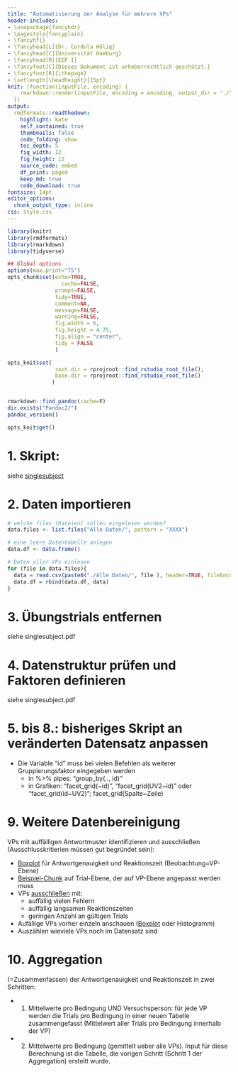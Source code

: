 ```yaml
---
title: "Automatisierung der Analyse für mehrere VPs"
header-includes:
- \usepackage{fancyhdr}
- \pagestyle{fancyplain}
- \fancyhf{}
- \fancyhead[L]{Dr. Cordula Hölig}
- \fancyhead[C]{Universität Hamburg}
- \fancyhead[R]{EEP I}
- \fancyfoot[C]{Dieses Dokument ist urheberrechtlich geschützt.}
- \fancyfoot[R]{\thepage}
- \setlength{\headheight}{15pt}
knit: (function(inputFile, encoding) {
    rmarkdown::render(inputFile, encoding = encoding, output_dir = "./")
  })
output:
  rmdformats::readthedown:
    highlight: kate
    self_contained: true
    thumbnails: false
    code_folding: show
    toc_depth: 5
    fig_width: 12 
    fig_height: 12
    source_code: embed
    df_print: paged
    keep_md: true
    code_download: true
fontsize: 14pt
editor_options: 
  chunk_output_type: inline
css: style.css
---
```



```r
library(knitr)
library(rmdformats)
library(rmarkdown)
library(tidyverse)

## Global options
options(max.print="75")
opts_chunk$set(echo=TRUE,
	             cache=FALSE,
               prompt=FALSE,
               tidy=TRUE,
               comment=NA,
               message=FALSE,
               warning=FALSE, 
               fig.width = 6, 
               fig.height = 4.75, 
               fig.align = "center",
               tidy = FALSE
               )

opts_knit$set(
               root.dir = rprojroot::find_rstudio_root_file(),
               base.dir = rprojroot::find_rstudio_root_file()
              )


rmarkdown::find_pandoc(cache=F)
dir.exists("Pandoc2/")
pandoc_version()

opts_knit$get()
```

# 1. Skript: 
siehe [singlesubject](01_singlesubject.html)

# 2. Daten importieren

```r
# welche files (Dateien) sollen eingelesen werden?
data.files <- list.files("Alle Daten/", pattern = "XXXX")

# eine leere Datentabelle anlegen
data.df <- data.frame()

# Daten aller VPs einlesen
for (file in data.files){
  data = read.csv(paste0("./Alle Daten/", file ), header=TRUE, fileEncoding = "UTF-8-BOM")
  data.df = rbind(data.df, data)
}


```

# 3. Übungstrials entfernen
siehe singlesubject.pdf 

# 4. Datenstruktur prüfen und Faktoren definieren
siehe singlesubject.pdf

\newpage

# 5. bis 8.: bisheriges Skript an veränderten Datensatz anpassen

* Die Variable "id" muss bei vielen Befehlen als weiterer Gruppierungsfaktor eingegeben werden
  + in %>% pipes: "group_by(.., id)" 
  + in Grafiken: "facet_grid(~id)", "facet_grid(UV2~id)" oder "facet_grid(id~UV2)";  facet_grid(Spalte~Zeile)

# 9. Weitere Datenbereinigung 

VPs mit auffälligen Antwortmuster identifizieren und ausschließen (Ausschlusskritierien müssen gut begründet sein):

  + [Boxplot](index.html#boxplot-alle-vps) für Antwortgenauigkeit und Reaktionszeit (Beobachtung=VP-Ebene)
  + [Beispiel-Chunk](Auswertung.html#Ausreisser) auf Trial-Ebene, der auf VP-Ebene angepasst werden muss
  + VPs [ausschließen](index.html#VPsausschließen) mit:
    + auffällig vielen Fehlern
    + auffällig langsamen Reaktionszeiten
    + geringen Anzahl an gültigen Trials
  + Aufällige VPs vorher einzeln anschauen ([Boxplot](index.html#BoxplotFilter) oder Histogramm)
  + Auszählen wieviele VPs noch im Datensatz sind
  

# 10. Aggregation 

(=Zusammenfassen) der Antwortgenauigkeit und Reaktionszeit in zwei Schritten:

  + 1. Mittelwerte pro Bedingung UND Versuchsperson: für jede VP werden die Trials pro Bedingung in einer neuen Tabelle zusammengefasst (Mittelwert aller Trials pro Bedingung innerhalb der VP)
  + 2. Mittelwerte pro Bedingung (gemittelt ueber alle VPs). Input für diese Berechnung ist die Tabelle, die vorigen Schritt (Schritt 1 der Aggregation) erstellt wurde.



